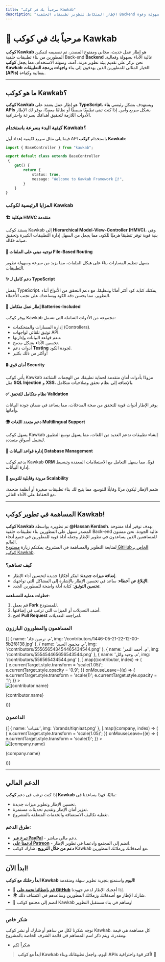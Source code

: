 ```yaml
---
title: "مرحباً بك في كوكب Kawkab"
description: "الإطار المتكامل لتطوير تطبيقات الخلفية Backend بكل سهولة وقوة!"
---
```


# 🌟 **مرحباً بك في كوكب Kawkab**

**كوكب Kawkab** هو إطار عمل حديث، مجاني ومفتوح المصدر، تم تصميمه لتمكين المطورين من بناء تطبيقات خلفية Back-end **Backend** عالية الأداء بسهولة وفعالية. نحن نركز على تقديم بيئة تطوير مرنة، آمنة، وسهلة الاستخدام، مما يجعل **كوكب Kawkab** الخيار المثالي للمطورين الذين يهدفون إلى بناء **واجهات برمجة التطبيقات (APIs)** بفعالية وكفاءة.

--- 

## **ما هو كوكب Kawkab؟**
**كوكب Kawkab** هو إطار عمل يعتمد على **TypeScript**، ويستهدف بشكل رئيسي **بناء APIs** بشكل سريع وآمن. إذا كنت تبني تطبيقًا بسيطًا أو نظامًا معقدًا، يوفر لك الإطار الأدوات اللازمة لتحقيق أهدافك بسرعة واحترافية.

### **كيفية البدء بسرعة باستخدام Kawkab؟**
فيما يلي مثال سريع لكيفية إعداد أول API باستخدام **كوكب Kawkab**:

```typescript showLineNumbers copy {6-9}
import { BaseController } from "kawkab";

export default class extends BaseController
 {
    get() {
        return {
            status: true,
            message: "Welcome to Kawkab Framework 🚀!",
        }
    }
}
```

### **المزايا الرئيسية لكوكب Kawkab**

#### 🏗️ **هيكلية HMVC متقدمة**
يستند كوكب Kawkab إلى **Hierarchical Model-View-Controller (HMVC)**، وهي بنية قوية توفر تنظيمًا هرميًا للكود، مما يجعل من السهل إدارة التطبيقات الكبيرة وتحقيق صيانة فعّالة.

#### 📂 **توجيه مبني على الملفات File-Based Routing**
يسهل تنظيم المسارات بناءً على هيكل الملفات، مما يزيد من سرعة وسهولة تطوير التطبيقات.

#### ✨ **دعم كامل لـ TypeScript**
بفضل TypeScript، يمكنك كتابة كود أكثر أمانًا وتنظيمًا، مع دعم التحقق من الأنواع أثناء التطوير، مما يحسن دقة الكود ويساعدك على تجنب الأخطاء.

#### 🚀 **إطار عمل متكامل Batteries-Included**
يوفر كوكب Kawkab مجموعة من الأدوات الشاملة التي تشمل:
- إدارة المسارات والمتحكمات (Controllers).
- توثيق تلقائي لواجهات API.
- دعم قواعد البيانات وإدارتها.
- تحسين الأداء بشكل مدمج.
- أدوات دعم **Testing** لجودة الكود.
- وأكثر من ذلك بكثير!

#### 🔒 **أمان قوي Security**
يأتي كوكب Kawkab مزودًا بأدوات أمان متقدمة لحماية تطبيقك من الهجمات الشائعة مثل **SQL Injection** و **XSS**، بالإضافة إلى نظام تحقق وصلاحيات متكامل.

#### ✅ **نظام متكامل للتحقق Validation**
يوفر الإطار أدوات قوية للتحقق من صحة المدخلات، مما يساعد في ضمان جودة البيانات وأمانها.

#### 🌍 **دعم متعدد اللغات Multilingual Support**
يسهل كوكب Kawkab إنشاء تطبيقات تدعم العديد من اللغات، مما يسهل توسع التطبيق ليشمل أسواق متعددة.

#### 💾 **إدارة قواعد البيانات Database Management**
يدعم كوكب Kawkab **ORM** قويًا، مما يسهل التعامل مع الاستعلامات المعقدة وتبسيط إدارة البيانات.

#### 🚀 **مرونة وقابلية للتوسع Scalability**
صُمم الإطار ليكون مرنًا وقابلًا للتوسع، مما يتيح لك بناء تطبيقات صغيرة أو أنظمة ضخمة، مع الحفاظ على الأداء العالي.

---

## **المساهمة في تطوير كوكب Kawkab!**
**كوكب Kawkab** تم تطويره بواسطة **@Hassan Kerdash**، بهدف توفير أداة مفتوحة المصدر تسهل على المطورين بناء تطبيقات خلفية Back-end عالية الجودة. نحن ممتنون للمساهمين الذين يساعدون في تطوير الإطار وجعله أداة قوية للمطورين في جميع أنحاء العالم.  
لمتابعة التطوير والمساهمة في المشروع، يمكنكم زيارة [مستودع GitHub الخاص بـ كوكب Kawkab](https://github.com/HassanKerdash/kawkab).

### **كيف تساهم؟**
- **إضافة ميزات جديدة**: ابتكر أفكارًا جديدة لتحسين أداء الإطار.
- **الإبلاغ عن أخطاء**: ساعد في تحسين الإطار بالإشارة إلى المشاكل التي تواجهك.
- **تحسين التوثيق**: كتابة أدلة واضحة للمطورين الجدد.

**خطوات عملية للمساهمة**:
1. قم بعمل **Fork** للمستودع.
2. أضف التعديلات أو الميزات التي ترغب في إضافتها.
3. افتح **Pull Request** لمراجعة التعديلات.

### **المساهمون والمطورون البارزون**

<div style={{
  display: 'grid',
  gridTemplateColumns: 'repeat(auto-fit, minmax(150px, 1fr))',
  gap: '20px',
  textAlign: 'center',
  marginTop: '16px',
  padding: '20px',
}}>
  {[
    { name: 'م. نرمين جاد', img: '/contributors/1446-05-21-22-12-00-5b2f8138.jpg' },
    { name: 'م. محمود السيد', img: '/contributors/555656543454465434544.png' },
    { name: 'م. أحمد النمر', img: '/contributors/555454465656543544.png' },
    { name: 'م. وحيد وائل', img: '/contributors/556565434544.png' },
  ].map((contributor, index) => (
    <div key={index} style={{
      display: 'flex',
      flexDirection: 'column',
      alignItems: 'center',
      transition: 'transform 0.3s, opacity 0.3s',
    }}
      onMouseEnter={(e) => {
        e.currentTarget.style.transform = 'scale(1.05)';
        e.currentTarget.style.opacity = '0.9';
      }}
      onMouseLeave={(e) => {
        e.currentTarget.style.transform = 'scale(1)';
        e.currentTarget.style.opacity = '1';
      }}
    >
      <div style={{
        width: '100px',
        height: '100px',
        borderRadius: '50%',
        overflow: 'hidden',
        marginBottom: '10px',
        border: '4px solid #007BFF',
      }}>
        <img
          src={contributor.img}
          alt={contributor.name}
          style={{
            width: '100%',
            height: '100%',
            objectFit: 'cover',
          }}
        />
      </div>
      <p style={{
        fontSize: '16px',
        fontWeight: 'bold',
        marginTop: '8px',
      }}>{contributor.name}</p>
    </div>
  ))}
</div>

### **الداعمون**

<div style={{
  display: 'grid',
  gridTemplateColumns: 'repeat(auto-fit, minmax(150px, 1fr))',
  gap: '30px',
  textAlign: 'center',
  marginTop: '20px',
  padding: '20px',
}}>
  {[
    { name: 'تقنيات', img: '/brands/tiqniaat.png' },
  ].map((company, index) => (
    <div key={index} style={{
      display: 'flex',
      flexDirection: 'column',
      alignItems: 'center',
      transition: 'transform 0.3s ease, box-shadow 0.3s ease',
    }}
      onMouseEnter={(e) => {
        e.currentTarget.style.transform = 'scale(1.05)';
      }}
      onMouseLeave={(e) => {
        e.currentTarget.style.transform = 'scale(1)';
      }}
    >
      <div style={{
        width: '120px',
        height: '120px',
        overflow: 'hidden',
        marginBottom: '12px',
        border: '2px solid #007BFF',
        borderRadius: '16px',
        display: 'flex',
        alignItems: 'center',
        justifyContent: 'center',
        backgroundColor: '#f5f5f5',
      }}>
        <img
          src={company.img}
          alt={company.name}
          style={{
            width: '100%',
            height: '100%',
            objectFit: 'contain',
          }}
        />
      </div>
      <p style={{
        fontSize: '16px',
        fontWeight: 'bold',
        marginTop: '8px',
      }}>{company.name}</p>
    </div>
  ))}
</div>

--- 

## **الدعم المالي**
إذا كنت ترغب في دعم **كوكب Kawkab** ماليًا، فهذا يساعدنا في:
- تحسين الإطار وتطوير ميزات جديدة.
- تعزيز أمان الإطار وتقديم تحديثات مستمرة.
- تغطية تكاليف الاستضافة والخدمات المتعلقة بالمشروع.

### **طرق الدعم**:
- [**تبرع عبر PayPal**](#) - دعم مالي مباشر.
- [**ادعمنا على Patreon**](#) - انضم إلى المجتمع وادعمنا في تطوير الإطار.
- **دعم من خلال الترويج**: شارك كوكب Kawkab مع أصدقائك وزملائك المطورين.

--- 

## **ابدأ الآن!**
**ابدأ رحلتك مع كوكب Kawkab اليوم** واستمتع بتجربة تطوير سهلة ومتقدمة! 

- 🌟 [**قم بإعطائنا نجمة على GitHub**](#) إذا أعجبك الإطار لدعم جهودنا.
- 🌍 شارك الإطار مع أصدقائك وزملائك المطورين وساعدهم في اكتشاف ذلك.
- 🤝 انضم إلى مجتمع كوكب Kawkab وساهم في بناء مستقبل التطوير!

---

### **شكر خاص**
نوجه شكرنا لكل من ساهم أو شارك أو نشر كوكب Kawkab. كل مساهمة هي قيمة ومقدرة، ويتم ذكر اسم المساهم في قائمة الشرف الخاصة بالمشروع.

- شكراً لكم

> **ابدأ مع كوكب Kawkab اليوم، واجعل تطبيقاتك وبناء APIs أكثر قوة واحترافية!** 🚀